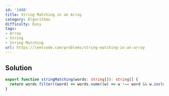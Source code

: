```yaml
---
id: '1408'
title: String Matching in an Array
category: Algorithms
difficulty: Easy
tags:
- Array
- String
- String Matching
url: https://leetcode.com/problems/string-matching-in-an-array
---
```


## Solution

```typescript filename="solution.ts" copy
export function stringMatching(words: string[]): string[] {
  return words.filter((word) => words.some((w) => w !== word && w.includes(word)));
}
```


